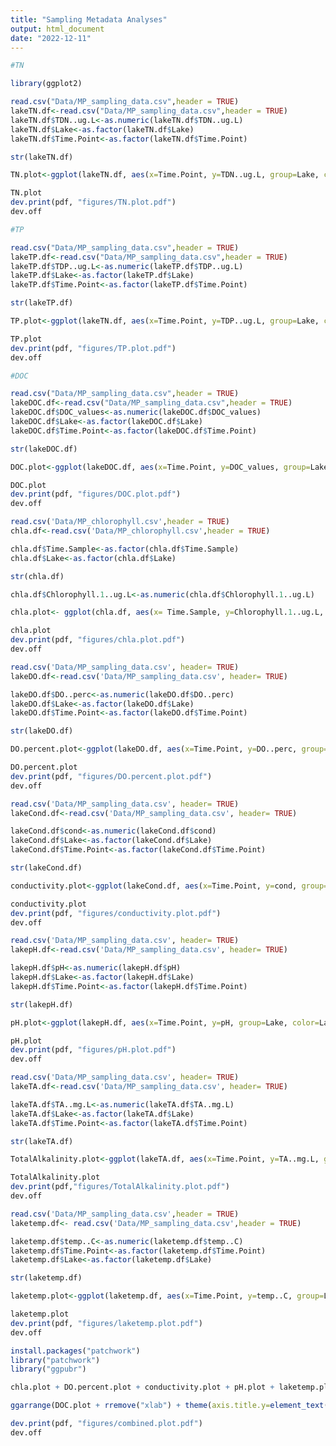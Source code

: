 ```yaml
---
title: "Sampling Metadata Analyses"
output: html_document
date: "2022-12-11"
---
```


```r
#TN

library(ggplot2)

read.csv("Data/MP_sampling_data.csv",header = TRUE)
lakeTN.df<-read.csv("Data/MP_sampling_data.csv",header = TRUE)
lakeTN.df$TDN..ug.L<-as.numeric(lakeTN.df$TDN..ug.L)
lakeTN.df$Lake<-as.factor(lakeTN.df$Lake)
lakeTN.df$Time.Point<-as.factor(lakeTN.df$Time.Point)

str(lakeTN.df)

TN.plot<-ggplot(lakeTN.df, aes(x=Time.Point, y=TDN..ug.L, group=Lake, color=Lake)) + geom_point() + geom_line() + ylab("Total Dissolved Nitrogen (ug/L)")

TN.plot
dev.print(pdf, "figures/TN.plot.pdf")
dev.off
```
```r
#TP

read.csv("Data/MP_sampling_data.csv",header = TRUE)
lakeTP.df<-read.csv("Data/MP_sampling_data.csv",header = TRUE)
lakeTP.df$TDP..ug.L<-as.numeric(lakeTP.df$TDP..ug.L)
lakeTP.df$Lake<-as.factor(lakeTP.df$Lake)
lakeTP.df$Time.Point<-as.factor(lakeTP.df$Time.Point)

str(lakeTP.df)

TP.plot<-ggplot(lakeTN.df, aes(x=Time.Point, y=TDP..ug.L, group=Lake, color=Lake)) + geom_point() + geom_line() + ylab("Total Dissolved Phosphorus (ug/L)")

TP.plot
dev.print(pdf, "figures/TP.plot.pdf")
dev.off
```

```r
#DOC

read.csv("Data/MP_sampling_data.csv",header = TRUE)
lakeDOC.df<-read.csv("Data/MP_sampling_data.csv",header = TRUE)
lakeDOC.df$DOC_values<-as.numeric(lakeDOC.df$DOC_values)
lakeDOC.df$Lake<-as.factor(lakeDOC.df$Lake)
lakeDOC.df$Time.Point<-as.factor(lakeDOC.df$Time.Point)

str(lakeDOC.df)

DOC.plot<-ggplot(lakeDOC.df, aes(x=Time.Point, y=DOC_values, group=Lake, color=Lake)) + geom_point() + geom_line() + ylab("Dissolved Organic Carbon (mg/L)")

DOC.plot
dev.print(pdf, "figures/DOC.plot.pdf")
dev.off
```



```r
read.csv('Data/MP_chlorophyll.csv',header = TRUE)
chla.df<-read.csv('Data/MP_chlorophyll.csv',header = TRUE)

chla.df$Time.Sample<-as.factor(chla.df$Time.Sample)
chla.df$Lake<-as.factor(chla.df$Lake)

str(chla.df)

chla.df$Chlorophyll.1..ug.L<-as.numeric(chla.df$Chlorophyll.1..ug.L)

chla.plot<- ggplot(chla.df, aes(x= Time.Sample, y=Chlorophyll.1..ug.L, group=Lake, color=Lake)) + geom_point() + geom_line() + ylab("Chlorophyll(ug/L)")

chla.plot
dev.print(pdf, "figures/chla.plot.pdf")
dev.off

```


```r
read.csv('Data/MP_sampling_data.csv', header= TRUE)
lakeDO.df<-read.csv('Data/MP_sampling_data.csv', header= TRUE)

lakeDO.df$DO..perc<-as.numeric(lakeDO.df$DO..perc)
lakeDO.df$Lake<-as.factor(lakeDO.df$Lake)
lakeDO.df$Time.Point<-as.factor(lakeDO.df$Time.Point)

str(lakeDO.df)

DO.percent.plot<-ggplot(lakeDO.df, aes(x=Time.Point, y=DO..perc, group=Lake, color=Lake)) + geom_point() + geom_line() + ylab("Dissolved Oxygen (%)")

DO.percent.plot
dev.print(pdf, "figures/DO.percent.plot.pdf")
dev.off


```
```r
read.csv('Data/MP_sampling_data.csv', header= TRUE)
lakeCond.df<-read.csv('Data/MP_sampling_data.csv', header= TRUE)

lakeCond.df$cond<-as.numeric(lakeCond.df$cond)
lakeCond.df$Lake<-as.factor(lakeCond.df$Lake)
lakeCond.df$Time.Point<-as.factor(lakeCond.df$Time.Point)

str(lakeCond.df)

conductivity.plot<-ggplot(lakeCond.df, aes(x=Time.Point, y=cond, group=Lake, color=Lake)) + geom_point() + geom_line() + ylab("Conductivity(S)")

conductivity.plot
dev.print(pdf, "figures/conductivity.plot.pdf")
dev.off
```

```r
read.csv('Data/MP_sampling_data.csv', header= TRUE)
lakepH.df<-read.csv('Data/MP_sampling_data.csv', header= TRUE)

lakepH.df$pH<-as.numeric(lakepH.df$pH)
lakepH.df$Lake<-as.factor(lakepH.df$Lake)
lakepH.df$Time.Point<-as.factor(lakepH.df$Time.Point)

str(lakepH.df)

pH.plot<-ggplot(lakepH.df, aes(x=Time.Point, y=pH, group=Lake, color=Lake)) + geom_point() + geom_line()

pH.plot
dev.print(pdf, "figures/pH.plot.pdf")
dev.off
```


```r
read.csv('Data/MP_sampling_data.csv', header= TRUE)
lakeTA.df<-read.csv('Data/MP_sampling_data.csv', header= TRUE)

lakeTA.df$TA..mg.L<-as.numeric(lakeTA.df$TA..mg.L)
lakeTA.df$Lake<-as.factor(lakeTA.df$Lake)
lakeTA.df$Time.Point<-as.factor(lakeTA.df$Time.Point)

str(lakeTA.df)

TotalAlkalinity.plot<-ggplot(lakeTA.df, aes(x=Time.Point, y=TA..mg.L, group=Lake, color=Lake)) + geom_point() + geom_line() + ylab("Total Alkalinity (mg/L)")

TotalAlkalinity.plot
dev.print(pdf,"figures/TotalAlkalinity.plot.pdf")
dev.off
```



```r
read.csv('Data/MP_sampling_data.csv',header = TRUE)
laketemp.df<- read.csv('Data/MP_sampling_data.csv',header = TRUE)

laketemp.df$temp..C<-as.numeric(laketemp.df$temp..C)
laketemp.df$Time.Point<-as.factor(laketemp.df$Time.Point)
laketemp.df$Lake<-as.factor(laketemp.df$Lake)

str(laketemp.df)

laketemp.plot<-ggplot(laketemp.df, aes(x=Time.Point, y=temp..C, group=Lake, color=Lake)) + geom_point() + geom_line() + ylab("Temperature (C)")

laketemp.plot
dev.print(pdf, "figures/laketemp.plot.pdf")
dev.off
```


```r
install.packages("patchwork")
library("patchwork")
library("ggpubr")

chla.plot + DO.percent.plot + conductivity.plot + pH.plot + laketemp.plot + TotalAlkalinity.plot + TN.plot + TP.plot + plot_layout(guides="collect") 

ggarrange(DOC.plot + rremove("xlab") + theme(axis.title.y=element_text(size=8)), chla.plot + rremove("xlab") + theme(axis.title.y=element_text(size=8)), DO.percent.plot + rremove("xlab") + theme(axis.title.y=element_text(size=8)), conductivity.plot + rremove("xlab") + theme(axis.title.y=element_text(size=8)), pH.plot + rremove("xlab") + theme(axis.title.y=element_text(size=8)), laketemp.plot + rremove("xlab") + theme(axis.title.y=element_text(size=8)), TotalAlkalinity.plot + rremove("xlab") + theme(axis.title.y=element_text(size=8)), TP.plot + rremove("xlab") + theme(axis.title.y=element_text(size=8)), TN.plot + rremove("xlab") + theme(axis.title.y=element_text(size=8)), plot_layout(guides="collect"), labels=NULL, common.legend = TRUE, legend="bottom", align="hv", font.label = list(size=10, color="black", family=NULL, position="top", labels="auto"))

dev.print(pdf, "figures/combined.plot.pdf")
dev.off
```





